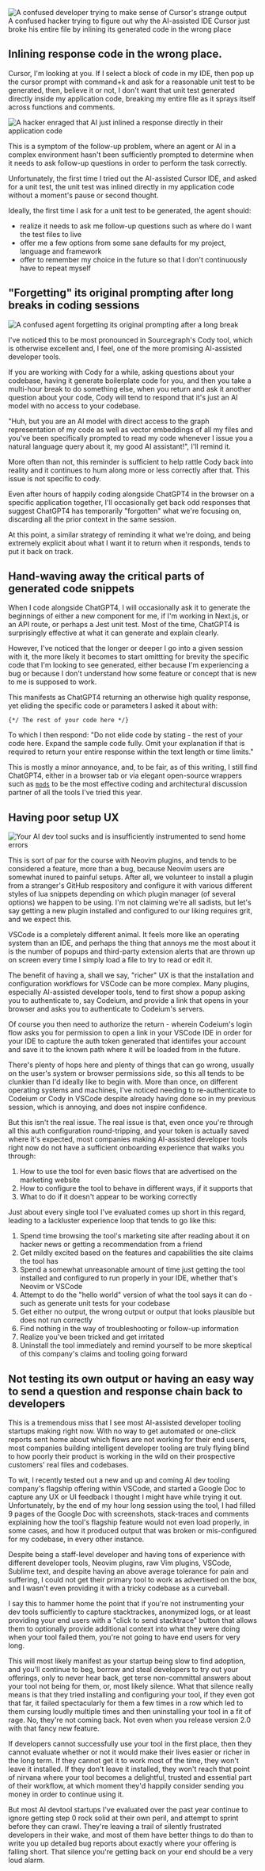 








<Image src="https://zackproser.b-cdn.net/images/hacker-bladerunner-confused.webp" alt="A confused developer trying to make sense of Cursor's strange output" width={800} height={600}/>
<figcaption>A confused hacker trying to figure out why the AI-assisted IDE Cursor just broke his entire file by inlining its generated code in the wrong place</figcaption>

## Inlining response code in the wrong place. 

Cursor, I'm looking at you. If I select a block of code in my IDE, then pop up the cursor prompt with command+k and ask for a reasonable unit test to be generated, then, 
believe it or not, I don't want that unit test generated directly inside my application code, breaking my entire file as it sprays itself across functions and comments. 

<Image src="https://zackproser.b-cdn.net/images/hacker-enraged-at-inlined-code-response.webp" alt="A hacker enraged that AI just inlined a response directly in their application code" width={800} height={600}/>

This is a symptom of the follow-up problem, where an agent or AI in a complex environment hasn't been sufficiently prompted to determine when it needs to ask follow-up 
questions in order to perform the task correctly. 

<ConsultingCTA />

Unfortunately, the first time I tried out the AI-assisted Cursor IDE, and asked for a unit test, the unit test was inlined directly in my application code without a moment's
pause or second thought. 

Ideally, the first time I ask for a unit test to be generated, the agent should: 
* realize it needs to ask me follow-up questions such as where do I want the test files to live
* offer me a few options from some sane defaults for my project, language and framework
* offer to remember my choice in the future so that I don't continuously have to repeat myself

## "Forgetting" its original prompting after long breaks in coding sessions 

<Image src="https://zackproser.b-cdn.net/images/agent-forgetting-its-prompting.webp" alt="A confused agent forgetting its original prompting after a long break" width={800} height={600}/>

I've noticed this to be most pronounced in Sourcegraph's Cody tool, which is otherwise excellent and, I feel, one of the more promising AI-assisted developer tools. 

If you are working with Cody for a while, asking questions about your codebase, having it generate boilerplate code for you, and then you take a multi-hour break to do something else, 
when you return and ask it another question about your code, Cody will tend to respond that it's just an AI model with no access to your codebase. 

"Huh, but you are an AI model with direct access to the graph representation of my code as well as vector embeddings of all my files and you've been specifically prompted to read 
my code whenever I issue you a natural language query about it, my good AI assistant!", I'll remind it. 

More often than not, this reminder is sufficient to help rattle Cody back into reality and it continues to hum along more or less correctly after that. This issue is not specific to 
cody. 

Even after hours of happily coding alongside ChatGPT4 in the browser on a specific application together, I'll occasionally get back odd responses that suggest ChatGPT4 has 
temporarily "forgotten" what we're focusing on, discarding all the prior context in the same session. 

At this point, a similar strategy of reminding it what we're doing, and being extremely explicit about what I want it to return when it responds, tends to put it back on track. 

## Hand-waving away the critical parts of generated code snippets

When I code alongside ChatGPT4, I will occasionally ask it to generate the beginnings of either a new component for me, if I'm working in Next.js, or an API route, or perhaps a Jest 
unit test. Most of the time, ChatGPT4 is surprisingly effective at what it can generate and explain clearly. 

However, I've noticed that the longer or deeper I go into a given session with it, the more likely it becomes to start omittting for brevity the specific code that I'm looking to see generated, 
either because I'm experiencing a bug or because I don't understand how some feature or concept that is new to me is supposed to work. 

This manifests as ChatGPT4 returning an otherwise high quality response, yet eliding the specific code or parameters I asked it about with: 

```
{*/ The rest of your code here */}
```

To which I then respond: "Do not elide code by stating - the rest of your code here. Expand the sample code fully. Omit your explanation if that is required to return your entire response within
the text length or time limits."

This is mostly a minor annoyance, and, to be fair, as of this writing, I still find ChatGPT4, either in a browser tab or via elegant open-source wrappers such as [`mods`](https://github.com/charmbracelet/mods)
to be the most effective coding and architectural discussion partner of all the tools I've tried this year. 

## Having poor setup UX

<Image src="https://zackproser.b-cdn.net/images/your-ai-dev-tool-sucks.webp" alt="Your AI dev tool sucks and is insufficiently instrumented to send home errors" width={800} height={600}/>

This is sort of par for the course with Neovim plugins, and tends to be considered a feature, more than a bug, because Neovim users are somewhat inured to painful setups. After all, we 
volunteer to install a plugin from a stranger's GitHub respository and configure it with various different styles of lua snippets depending on which plugin manager (of several options) we 
happen to be using. I'm not claiming we're all sadists, but let's say getting a new plugin installed and configured to our liking requires grit, and we expect this. 

VSCode is a completely different animal. It feels more like an operating system than an IDE, and perhaps the thing that annoys me the most about it is the number of popups and third-party 
extension alerts that are thrown up on screen every time I simply load a file to try to read or edit it. 

The benefit of having a, shall we say, "richer" UX is that the installation and configuration workflows for VSCode can be more complex. Many plugins, especially AI-assisted developer tools, 
tend to first show a popup asking you to authenticate to, say Codeium, and provide a link that opens in your browser and asks you to authenticate to Codeium's servers. 

Of course you then need to authorize the return - wherein Codeium's login flow asks you for permission to open a link in your VSCode IDE in order for your IDE to capture the auth token generated that identiifes your account 
and save it to the known path where it will be loaded from in the future. 

There's plenty of hops here and plenty of things that can go wrong, usually on the user's system or browser permissions side, so this all tends to be clunkier than I'd ideally like to begin with. More 
than once, on different operating systems and machines, I've noticed needing to re-authenticate to Codeium or Cody in VSCode despite already having done so in my previous session, which is annoying, and 
does not inspire confidence. 

But this isn't the real issue. The real issue is that, even once you're through all this auth configuration round-tripping, and your token is actually saved where it's expected, most companies making 
AI-assisted developer tools right now do not have a sufficient onboarding experience that walks you through: 
1. How to use the tool for even basic flows that are advertised on the marketing website
1. How to configure the tool to behave in different ways, if it supports that 
1. What to do if it doesn't appear to be working correctly 

Just about every single tool I've evaluated comes up short in this regard, leading to a lackluster experience loop that tends to go like this: 

1. Spend time browsing the tool's marketing site after reading about it on hacker news or getting a recommendation from a friend
1. Get mildly excited based on the features and capabilities the site claims the tool has 
1. Spend a somewhat unreasonable amount of time just getting the tool installed and configured to run properly in your IDE, whether that's Neovim or VSCode
1. Attempt to do the "hello world" version of what the tool says it can do - such as generate unit tests for your codebase 
1. Get either no output, the wrong output or output that looks plausible but does not run correctly 
1. Find nothing in the way of troubleshooting or follow-up information
1. Realize you've been tricked and get irritated
1. Uninstall the tool immediately and remind yourself to be more skeptical of this company's claims and tooling going forward

## Not testing its own output or having an easy way to send a question and response chain back to developers

This is a tremendous miss that I see most AI-assisted developer tooling startups making right now. With no way to get automated or one-click reports sent home about which flows are not working for their end users, 
most companies building intelligent developer tooling are truly flying blind to how poorly their product is working in the wild on their prospective customers' real files and codebases. 

To wit, I recently tested out a new and up and coming AI dev tooling company's flagship offering within VSCode, and started a Google Doc to capture any UX or UI feedback I thought I might have while trying it out. 
Unfortunately, by the end of my hour long session using the tool, I had filled 9 pages of the Google Doc with screenshots, stack-traces and comments explaining how the tool's flagship feature would not even load properly, 
in some cases, and how it produced output that was broken or mis-configured for my codebase, in every other instance. 

<ConsultingCTA />

Despite being a staff-level developer and having tons of experience with different developer tools, Neovim plugins, raw Vim plugins, VSCode, Sublime text, and despite having an above average tolerance for pain and suffering, 
I could not get their primary tool to work as advertised on the box, and I wasn't even providing it with a tricky codebase as a curveball. 

I say this to hammer home the point that if you're not instrumenting your dev tools sufficiently to capture stacktrackes, anonymized logs, or at least providing your end users with a "click to send stacktrace" button that 
allows them to optionally provide additional context into what they were doing when your tool failed them, you're not going to have end users for very long. 

This will most likely manifest as your startup being slow to find adoption, and you'll continue to beg, borrow and steal developers to try out your offerings, only to never hear back, get terse non-committal answers about your 
tool not being for them, or, most likely silence. What that silence really means is that they tried installing and configuring your tool, if they even got that far, it failed spectacularly for them a few times in a row which led 
to them cursing loudly multiple times and then uninstalling your tool in a fit of rage. No, they're not coming back. Not even when you release version 2.0 with that fancy new feature. 

If developers cannot successfully use your tool in the first place, then they cannot evaluate whether or not it would make their lives easier or richer in the long term. If they cannot get it to work most of the time, they won't 
leave it installed. If they don't leave it installed, they won't reach that point of nirvana where your tool becomes a delightful, trusted and essential part of their workflow, at which moment they'd happily consider sending you
money in order to continue using it. 

But most AI devtool startups I've evaluated over the past year continue to ignore getting step 0 rock solid at their own peril, and attempt to sprint before they can crawl. They're leaving a trail of silently frustrated developers 
in their wake, and most of them have better things to do than to write you up detailed bug reports about exactly where your offering is falling short. That silence you're getting back on your end should be a very loud alarm. 
